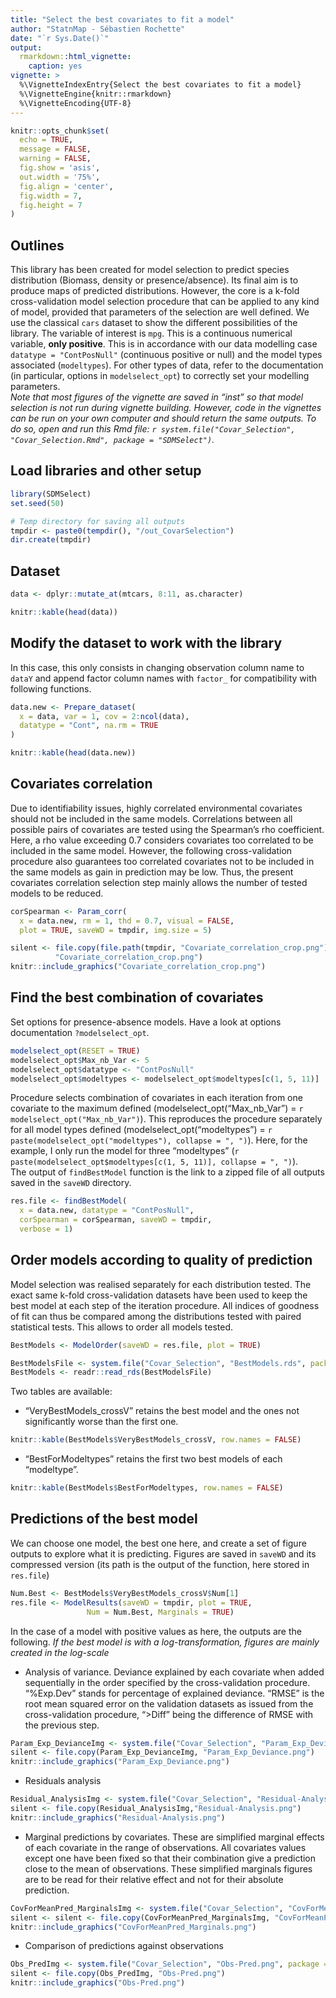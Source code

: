 ```yaml
---
title: "Select the best covariates to fit a model"
author: "StatnMap - Sébastien Rochette"
date: "`r Sys.Date()`"
output:
  rmarkdown::html_vignette:
    caption: yes
vignette: >
  %\VignetteIndexEntry{Select the best covariates to fit a model}
  %\VignetteEngine{knitr::rmarkdown}
  %\VignetteEncoding{UTF-8}
---
```


```r
knitr::opts_chunk$set(
  echo = TRUE, 
  message = FALSE,
  warning = FALSE,
  fig.show = 'asis',
  out.width = '75%',
  fig.align = 'center',
  fig.width = 7,
  fig.height = 7
)
```

## Outlines
This library has been created for model selection to predict species distribution (Biomass, density or presence/absence). Its final aim is to produce maps of predicted distributions. However, the core is a k-fold cross-validation model selection procedure that can be applied to any kind of model, provided that parameters of the selection are well defined.
We use the classical `cars` dataset to show the different possibilities of the library. The variable of interest is `mpg`. This is a continuous numerical variable, **only positive**. This is in accordance with our data modelling case `datatype = "ContPosNull"` (continuous positive or null) and the model types associated (`modeltypes`). For other types of data, refer to the documentation (in particular, options in `modelselect_opt`) to correctly set your modelling parameters.  
*Note that most figures of the vignette are saved in "inst" so that model selection is not run during vignette building. However, code in the vignettes can be run on your own computer and should return the same outputs. To do so, open and run this Rmd file: `r system.file("Covar_Selection", "Covar_Selection.Rmd", package = "SDMSelect")`.*



## Load libraries and other setup
```r
library(SDMSelect)
set.seed(50)

# Temp directory for saving all outputs
tmpdir <- paste0(tempdir(), "/out_CovarSelection")
dir.create(tmpdir)
```

## Dataset
```r
data <- dplyr::mutate_at(mtcars, 8:11, as.character)
```
```r
knitr::kable(head(data))
```

## Modify the dataset to work with the library
In this case, this only consists in changing observation column name to `dataY` and append factor column names with `factor_` for compatibility with following functions.
```r
data.new <- Prepare_dataset(
  x = data, var = 1, cov = 2:ncol(data),
  datatype = "Cont", na.rm = TRUE
)
```
```r
knitr::kable(head(data.new))
```

## Covariates correlation
Due to identifiability issues, highly correlated environmental covariates should not be included in the same models. Correlations between all possible pairs of covariates are tested using the Spearman's rho coefficient. Here, a rho value exceeding 0.7 considers covariates too correlated to be included in the same model. However, the following cross-validation procedure also guarantees too correlated covariates not to be included in the same models as gain in prediction may be low. Thus, the present covariates correlation selection step mainly allows the number of tested models to be reduced.

```r
corSpearman <- Param_corr(
  x = data.new, rm = 1, thd = 0.7, visual = FALSE,
  plot = TRUE, saveWD = tmpdir, img.size = 5)

```
```r
silent <- file.copy(file.path(tmpdir, "Covariate_correlation_crop.png"),
          "Covariate_correlation_crop.png")
knitr::include_graphics("Covariate_correlation_crop.png")
```

## Find the best combination of covariates
Set options for presence-absence models. Have a look at options documentation `?modelselect_opt`.
```r
modelselect_opt(RESET = TRUE)
modelselect_opt$Max_nb_Var <- 5
modelselect_opt$datatype <- "ContPosNull"
modelselect_opt$modeltypes <- modelselect_opt$modeltypes[c(1, 5, 11)]
```

Procedure selects combination of covariates in each iteration from one covariate to the maximum defined (modelselect_opt("Max_nb_Var") = `r modelselect_opt("Max_nb_Var")`). This reproduces the procedure separately for all model types defined (modelselect_opt("modeltypes") = `r paste(modelselect_opt("modeltypes"), collapse = ", ")`). Here, for the example, I only run the model for three "modeltypes" (`r paste(modelselect_opt$modeltypes[c(1, 5, 11)], collapse = ", ")`).  
The output of `findBestModel` function is the link to a zipped file of all outputs saved in the `saveWD` directory.

```r
res.file <- findBestModel(
  x = data.new, datatype = "ContPosNull", 
  corSpearman = corSpearman, saveWD = tmpdir, 
  verbose = 1)
```

## Order models according to quality of prediction
Model selection was realised separately for each distribution tested. The exact same k-fold cross-validation datasets have been used to keep the best model at each step of the iteration procedure. All indices of goodness of fit can thus be compared among the distributions tested with paired statistical tests. This allows to order all models tested.

```r
BestModels <- ModelOrder(saveWD = res.file, plot = TRUE)
```
```r
BestModelsFile <- system.file("Covar_Selection", "BestModels.rds", package = "SDMSelect")
BestModels <- readr::read_rds(BestModelsFile)
```

Two tables are available:

- "VeryBestModels_crossV" retains the best model and the ones not significantly worse than the first one.
```r
knitr::kable(BestModels$VeryBestModels_crossV, row.names = FALSE)
```

- "BestForModeltypes" retains the first two best models of each "modeltype".
```r
knitr::kable(BestModels$BestForModeltypes, row.names = FALSE)
```

## Predictions of the best model
We can choose one model, the best one here, and create a set of figure outputs to explore what it is predicting. Figures are saved in `saveWD` and its compressed version (its path is the output of the function, here stored in `res.file`)
```r
Num.Best <- BestModels$VeryBestModels_crossV$Num[1]
res.file <- ModelResults(saveWD = tmpdir, plot = TRUE, 
                 Num = Num.Best, Marginals = TRUE)
```

In the case of a model with positive values as here, the outputs are the following. *If the best model is with a log-transformation, figures are mainly created in the log-scale*

- Analysis of variance. Deviance explained by each covariate when added sequentially in the order specified by the cross-validation procedure. "%Exp.Dev" stands for percentage of explained deviance. "RMSE" is the root mean squared error on the validation datasets as issued from the cross-validation procedure, ">Diff" being the difference of RMSE with the previous step.  
```r
Param_Exp_DevianceImg <- system.file("Covar_Selection", "Param_Exp_Deviance.png", package = "SDMSelect")
silent <- file.copy(Param_Exp_DevianceImg, "Param_Exp_Deviance.png")
knitr::include_graphics("Param_Exp_Deviance.png")
```


- Residuals analysis  
```r
Residual_AnalysisImg <- system.file("Covar_Selection", "Residual-Analysis.png", package = "SDMSelect")
silent <- file.copy(Residual_AnalysisImg,"Residual-Analysis.png")
knitr::include_graphics("Residual-Analysis.png")
```


- Marginal predictions by covariates. These are simplified marginal effects of each covariate in the range of observations. All covariates values except one have been fixed so that their combination give a prediction close to the mean of observations. These simplified marginals figures are to be read for their relative effect and not for their absolute prediction.  
```r
CovForMeanPred_MarginalsImg <- system.file("Covar_Selection", "CovForMeanPred_Marginals.png", package = "SDMSelect")
silent <- silent <- file.copy(CovForMeanPred_MarginalsImg, "CovForMeanPred_Marginals.png")
knitr::include_graphics("CovForMeanPred_Marginals.png")
```

- Comparison of predictions against observations  
```r
Obs_PredImg <- system.file("Covar_Selection", "Obs-Pred.png", package = "SDMSelect")
silent <- file.copy(Obs_PredImg, "Obs-Pred.png")
knitr::include_graphics("Obs-Pred.png")
```
